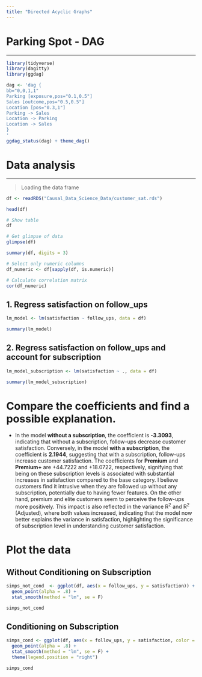 ```yaml
---
title: "Directed Acyclic Graphs"
---
```


# Parking Spot - DAG

------------------------------------------------------------------------

```r
library(tidyverse)
library(dagitty)
library(ggdag)

dag <- 'dag {
bb="0,0,1,1"
Parking [exposure,pos="0.1,0.5"]
Sales [outcome,pos="0.5,0.5"]
Location [pos="0.3,1"]
Parking -> Sales
Location -> Parking
Location -> Sales
}
'
ggdag_status(dag) + theme_dag()
```

# Data analysis

------------------------------------------------------------------------

> Loading the data frame

```r
df <- readRDS("Causal_Data_Science_Data/customer_sat.rds")

head(df)

# Show table
df

# Get glimpse of data
glimpse(df)

summary(df, digits = 3)

# Select only numeric columns
df_numeric <- df[sapply(df, is.numeric)]

# Calculate correlation matrix
cor(df_numeric)
```

## 1. Regress satisfaction on follow_ups

```r
lm_model <- lm(satisfaction ~ follow_ups, data = df)

summary(lm_model)
```

## 2. Regress satisfaction on follow_ups and account for subscription

```r
lm_model_subscription <- lm(satisfaction ~ ., data = df)

summary(lm_model_subscription)
```

# Compare the coefficients and find a possible explanation.

* In the model **without a subscription**, the coefficient is **-3.3093**, indicating that without a subscription, follow-ups decrease customer satisfaction. Conversely, in the model **with a subscription**, the coefficient is **2.1944**, suggesting that with a subscription, follow-ups increase customer satisfaction. The coefficients for **Premium** and **Premium+** are +44.7222 and +18.0722, respectively, signifying that being on these subscription levels is associated with substantial increases in satisfaction compared to the base category. I believe customers find it intrusive when they are followed up without any subscription, potentially due to having fewer features. On the other hand, premium and elite customers seem to perceive the follow-ups more positively. This impact is also reflected in the variance R^2^ and R^2^ (Adjusted), where both values increased, indicating that the model now better explains the variance in satisfaction, highlighting the significance of subscription level in understanding customer satisfaction.


# Plot the data

## Without Conditioning on Subscription

```r
simps_not_cond  <- ggplot(df, aes(x = follow_ups, y = satisfaction)) +
  geom_point(alpha = .8) +
  stat_smooth(method = "lm", se = F)

simps_not_cond
```

## Conditioning on Subscription

```r
simps_cond <- ggplot(df, aes(x = follow_ups, y = satisfaction, color = subscription )) +
  geom_point(alpha = .8) +
  stat_smooth(method = "lm", se = F) +
  theme(legend.position = "right")

simps_cond 
```
